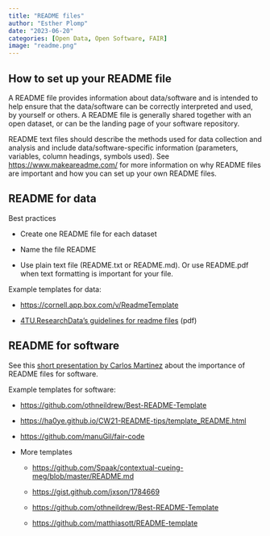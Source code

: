 ```yaml
---
title: "README files"
author: "Esther Plomp"
date: "2023-06-20"
categories: [Open Data, Open Software, FAIR]
image: "readme.png"
---
```


## How to set up your README file

A README file provides information about data/software and is intended to help ensure that the data/software can be correctly interpreted and used, by yourself or others. A README file is generally shared together with an open dataset, or can be the landing page of your software repository.

README text files should describe the methods used for data collection and analysis and include data/software-specific information (parameters, variables, column headings, symbols used). See <https://www.makeareadme.com/> for more information on why README files are important and how you can set up your own README files.

## README for data

Best practices

-   Create one README file for each dataset

-   Name the file README

-   Use plain text file (README.txt or README.md). Or use README.pdf when text formatting is important for your file.

Example templates for data:

-   <https://cornell.app.box.com/v/ReadmeTemplate>

-   [4TU.ResearchData's guidelines for readme files](https://data.4tu.nl/s/documents/Guidelines_for_creating_a_README_file.pdf) (pdf)

## README for software

See this [short presentation by Carlos Martinez](https://www.youtube.com/watch?v=Jgv34Kwgga8&list=PL1CvC6Ez54KDvJbbdLn5rPvf1kInifEh9&index=7) about the importance of README files for software.

Example templates for software:

-   <https://github.com/othneildrew/Best-README-Template>

-   <https://ha0ye.github.io/CW21-README-tips/template_README.html>

-   <https://github.com/manuGil/fair-code>

-   More templates

    -   <https://github.com/Spaak/contextual-cueing-meg/blob/master/README.md>

    -   <https://gist.github.com/jxson/1784669>

    -   <https://github.com/othneildrew/Best-README-Template>

    -   <https://github.com/matthiasott/README-template>
